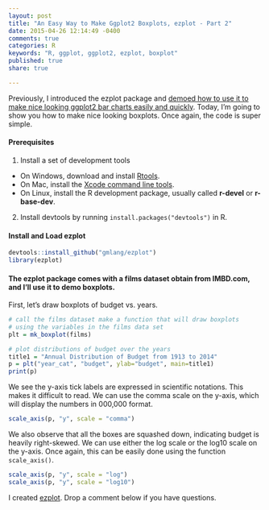 ```yaml
---
layout: post
title: "An Easy Way to Make Ggplot2 Boxplots, ezplot - Part 2"
date: 2015-04-26 12:14:49 -0400
comments: true
categories: R
keywords: "R, ggplot, ggplot2, ezplot, boxplot"
published: true
share: true

---
```


Previously, I introduced the ezplot package and [demoed how to use it to make nice looking ggplot2 bar charts easily and quickly](http://masterr.org/r/an-easy-way-to-make-ggplot2-plots-ezplot-part1/).   Today, I'm going to show you how to make nice looking boxplots. Once again, the code is super simple.

#### Prerequisites
1. Install a set of development tools
* On Windows, download and install [Rtools](http://cran.r-project.org/bin/windows/Rtools/). 
* On Mac, install the [Xcode command line tools](https://developer.apple.com/downloads). 
* On Linux, install the R development package, usually called **r-devel** or **r-base-dev**.
2. Install devtools by running `install.packages("devtools")` in R.

#### Install and Load ezplot
```r
devtools::install_github("gmlang/ezplot")
library(ezplot)
```

#### The ezplot package comes with a films dataset obtain from IMBD.com, and I'll use it to demo boxplots. 

First, let's draw boxplots of budget vs. years. 
```r
# call the films dataset make a function that will draw boxplots 
# using the variables in the films data set
plt = mk_boxplot(films)

# plot distributions of budget over the years
title1 = "Annual Distribution of Budget from 1913 to 2014"
p = plt("year_cat", "budget", ylab="budget", main=title1)
print(p)
```

We see the y-axis tick labels are expressed in scientific notations. This makes it difficult to read. We can use the comma scale on the y-axis, which will display the numbers in 000,000 format.
```r
scale_axis(p, "y", scale = "comma")
```

We also observe that all the boxes are squashed down, indicating budget is heavily right-skewed. We can use either the log scale or the log10 scale on the y-axis. Once again, this can be easily done using the function `scale_axis()`.
```r
scale_axis(p, "y", scale = "log")
scale_axis(p, "y", scale = "log10")
```

I created [ezplot](https://github.com/gmlang/ezplot). Drop a comment below if you have questions.